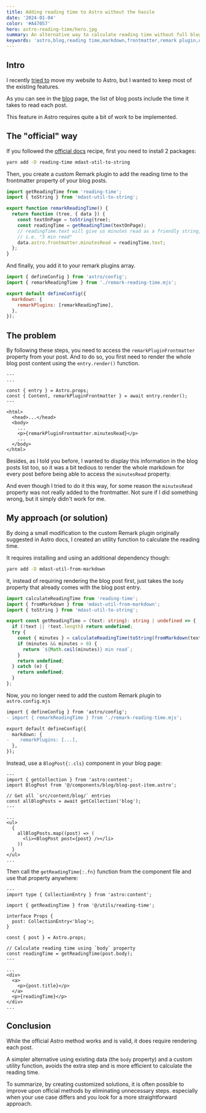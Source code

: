 ```yaml
---
title: Adding reading time to Astro without the hassle
date: '2024-01-04'
color: '#A47057'
hero: astro-reading-time/hero.jpg
summary: An alternative way to calculate reading time without full blog post rendering
keywords: 'astro,blog,reading time,markdown,frontmatter,remark plugin,utility function,efficient'
---
```


## Intro

I recently [tried to](/blog/a-fresh-start#there-was-an-attempt) move my website to Astro, but I wanted to keep most of the existing features.

As you can see in the [blog](/blog) page, the list of blog posts include the time it takes to read each post.

This feature in Astro requires quite a bit of work to be implemented.

## The "official" way

If you followed the [official docs](https://docs.astro.build/en/recipes/reading-time/) recipe, first you need to install 2 packages:

```bash
yarn add -D reading-time mdast-util-to-string
```

Then, you create a custom Remark plugin to add the reading time to the frontmatter property of your blog posts.

```javascript title="remark-reading-time.mjs"
import getReadingTime from 'reading-time';
import { toString } from 'mdast-util-to-string';

export function remarkReadingTime() {
  return function (tree, { data }) {
    const textOnPage = toString(tree);
    const readingTime = getReadingTime(textOnPage);
    // readingTime.text will give us minutes read as a friendly string,
    // i.e. "3 min read"
    data.astro.frontmatter.minutesRead = readingTime.text;
  };
}
```

And finally, you add it to your remark plugins array.

```javascript title="astro.config.mjs" {2,6}
import { defineConfig } from 'astro/config';
import { remarkReadingTime } from './remark-reading-time.mjs';

export default defineConfig({
  markdown: {
    remarkPlugins: [remarkReadingTime],
  },
});
```

## The problem

By following these steps, you need to access the `remarkPluginFrontmatter` property from your post. And to do so, you first need to render the whole blog post content using the `entry.render()` function.

```astro title="src/pages/posts/[slug].astro"
---
...

const { entry } = Astro.props;
const { Content, remarkPluginFrontmatter } = await entry.render();
---

<html>
  <head>...</head>
  <body>
    ...
    <p>{remarkPluginFrontmatter.minutesRead}</p>
    ...
  </body>
</html>
```

Besides, as I told you before, I wanted to display this information in the blog posts list too, so it was a bit tedious to render the whole markdown for every post before being able to access the `minutesRead` property.

And even though I tried to do it this way, for some reason the `minutesRead` property was not really added to the frontmatter. Not sure if I did something wrong, but it simply didn't work for me.

## My approach (or solution)

By doing a small modification to the custom Remark plugin originally suggested in Astro docs, I created an utility function to calculate the reading time.

It requires installing and using an additional dependency though:

```bash
yarn add -D mdast-util-from-markdown
```

It, instead of requiring rendering the blog post first, just takes the `body` property that already comes with the blog post entry.

```typescript title="src/utils/reading-time.ts"
import calculateReadingTime from 'reading-time';
import { fromMarkdown } from 'mdast-util-from-markdown';
import { toString } from 'mdast-util-to-string';

export const getReadingTime = (text: string): string | undefined => {
  if (!text || !text.length) return undefined;
  try {
    const { minutes } = calculateReadingTime(toString(fromMarkdown(text)));
    if (minutes && minutes > 0) {
      return `${Math.ceil(minutes)} min read`;
    }
    return undefined;
  } catch (e) {
    return undefined;
  }
};
```

Now, you no longer need to add the custom Remark plugin to `astro.config.mjs`

```diff title="astro.config.mjs" {2,6}
import { defineConfig } from 'astro/config';
- import { remarkReadingTime } from './remark-reading-time.mjs';

export default defineConfig({
  markdown: {
-    remarkPlugins: [...],
  },
});
```

Instead, use a `BlogPost{:.cls}` component in your blog page:

```astro title="src/pages/blog.astro" {13}
---
import { getCollection } from 'astro:content';
import BlogPost from '@/components/blog/blog-post-item.astro';

// Get all `src/content/blog/` entries
const allBlogPosts = await getCollection('blog');
---

...
<ul>
  {
    allBlogPosts.map((post) => (
      <li><BlogPost post={post} /></li>
    ))
  }
</ul>
...
```

Then call the `getReadingTime{:.fn}` function from the component file and use that property anywhere:

```astro title="src/components/blog-post-item.astro" {12,13,21}
---
import type { CollectionEntry } from 'astro:content';

import { getReadingTime } from '@/utils/reading-time';

interface Props {
  post: CollectionEntry<'blog'>;
}

const { post } = Astro.props;

// Calculate reading time using `body` property
const readingTime = getReadingTime(post.body);
---

...
<div>
  <a>
    <p>{post.title}</p>
  </a>
  <p>{readingTime}</p>
</div>
...
```

## Conclusion

While the official Astro method works and is valid, it does require rendering each post.

A simpler alternative using existing data (the `body` property) and a custom utility function, avoids the extra step and is more efficient to calculate the reading time.

To summarize, by creating customized solutions, it is often possible to improve upon official methods by eliminating unnecessary steps. especially when your use case differs and you look for a more straightforward approach.
